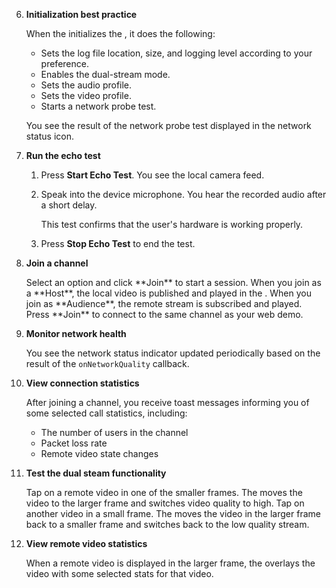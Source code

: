
<PlatformWrapper platform="windows">

<TestHeader />

6. **Initialization best practice**

    When the <Vpl k="CLIENT" /> initializes the <Vg k="ENGINE" />, it does the following:

    * Sets the log file location, size, and logging level according to your preference.
    * Enables the dual-stream mode.
    * Sets the audio profile.
    * Sets the video profile.
    * Starts a network probe test.
    
    You see the result of the network probe test displayed in the network status icon.

7. **Run the echo test**

    1. Press **Start Echo Test**. You see the local camera feed. 
    
    1. Speak into the device microphone. You hear the recorded audio after a short delay. 
    
        This test confirms that the user's hardware is working properly.

    1. Press **Stop Echo Test** to end the test.

8. **Join a channel**

    <ProductWrapper product="interactive-live-streaming, broadcast-streaming">
    Select an option and click **Join** to start a session. When you join as a **Host**, the local video is published and played in the <Vpl k="CLIENT" />. When you join as **Audience**, the remote stream is subscribed and played.
    </ProductWrapper>

    <ProductWrapper notAllowed="interactive-live-streaming">
    Press **Join** to connect to the same channel as your web demo.
    </ProductWrapper>

9. **Monitor network health**

    You see the network status indicator updated periodically based on the result of the `onNetworkQuality` callback.

10. **View connection statistics**

    After joining a channel, you receive toast messages informing you of some selected call statistics, including: 

    * The number of users in the channel
    * Packet loss rate
    * Remote video state changes 

11. **Test the dual steam functionality**

    Tap on a remote video in one of the smaller frames. The <Vpl k="CLIENT" /> moves the video to the larger frame and switches video quality to high. Tap on another video in a small frame. The <Vpl k="CLIENT" /> moves the video in the larger frame back to a smaller frame and switches back to the low quality stream.

12. **View remote video statistics**

    When a remote video is displayed in the larger frame, the <Vpl k="CLIENT" /> overlays the video with some selected stats for that video.

</PlatformWrapper>